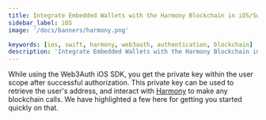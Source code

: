 ```yaml
---
title: Integrate Embedded Wallets with the Harmony Blockchain in iOS/Swift Applications
sidebar_label: iOS
image: '/docs/banners/harmony.png'

keywords: [ios, swift, harmony, web3auth, authentication, blockchain]
description: 'Integrate Embedded Wallets with the Harmony Blockchain in iOS/Swift Applications | Embedded Wallets'
---
```



<SEO
  title="Integrate Embedded Wallets with the Harmony Blockchain in iOS/Swift Applications"
  description="Integrate Embedded Wallets with the Harmony Blockchain in iOS/Swift Applications | Embedded Wallets"
  image="https://web3auth.io/docs/banners/harmony.png"
  slug="/embedded-wallets/connect-blockchain/evm/harmony/ios"
/>

While using the Web3Auth iOS SDK, you get the private key within the user scope after successful authorization. This private key can be used to retrieve the user's address, and interact with [Harmony](https://www.harmony.one/) to make any blockchain calls. We have highlighted a few here for getting you started quickly on that.

<EVMInteraction />
